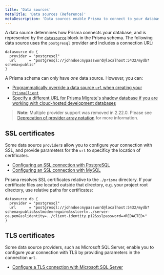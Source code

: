```yaml
---
title: 'Data sources'
metaTitle: 'Data sources (Reference)'
metaDescription: 'Data sources enable Prisma to connect to your database. This page explains how to configure data sources in your Prisma schema.'
---
```


<TopBlock>

A data source determines how Prisma connects your database, and is represented by the [`datasource`](../../../reference/api-reference/prisma-schema-reference#datasource) <span class="api"></span> block in the Prisma schema. The following data source uses the `postgresql` provider and includes a connection URL:

```prisma
datasource db {
  provider = "postgresql"
  url      = "postgresql://johndoe:mypassword@localhost:5432/mydb?schema=public"
}
```

A Prisma schema can only have _one_ data source. However, you can:

- [Programmatically override a data source `url` when creating your `PrismaClient`](../../../reference/api-reference/prisma-client-reference#programmatically-override-a-datasource-url)
- [Specify a different URL for Prisma Migrate's shadow database if you are working with cloud-hosted development databases](../prisma-migrate#cloud-hosted-shadow-databases-must-be-created-manually)

> **Note**: Multiple provider support was removed in 2.22.0. Please see [Deprecation of provider array notation](https://github.com/prisma/prisma/issues/3834) for more information.

</TopBlock>

## SSL certificates

Some data source `provider`s allow you to configure your connection with SSL, and provide parameters for the `url` to specificy the location of certificates.

- [Configuring an SSL connection with PostgreSQL](../../database-connectors/postgresql#configuring-an-ssl-connection)
- [Configuring an SSL connection with MySQL](../../database-connectors/mysql#configuring-an-ssl-connection)

Prisma resolves SSL certificates relative to the `./prisma` directory. If your certificate files are located outside that directory, e.g. your project root directory, use relative paths for certificates:

```prisma
datasource db {
  provider = "postgresql"
  url      = "postgresql://johndoe:mypassword@localhost:5432/mydb?schema=public&sslmode=require&sslcert=../server-ca.pem&sslidentity=../client-identity.p12&sslpassword=<REDACTED>"
}
```

## TLS certificates

Some data source providers, such as Microsoft SQL Server, enable you to configure your connection with TLS by providing parameters in the connection `url`.

- [Configure a TLS connection with Microsoft SQL Server](../../database-connectors/sql-server#connection-details)
